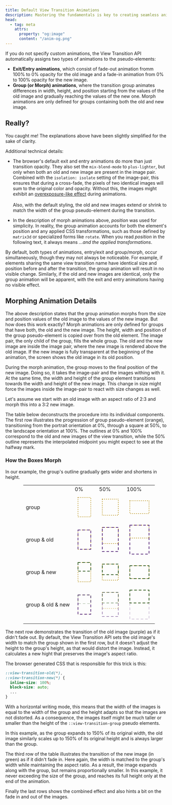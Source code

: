 ```yaml
---
title: Default View Transition Animations
description: Mastering the fundamentals is key to creating seamless animations with the View Transition API. Here's a quick guide to get you started.
head:
  - tag: meta
    attrs:
      property: "og:image"
      content: "/anim-og.png"
---
```


If you do not specify custom animations, the View Transition API automatically assigns two types of animations to the pseudo-elements:

* **Exit/Entry animations**, which consist of fade-out animation fromm 100% to 0% opacity for the old image and a fade-in animation from 0% to 100% opacity for the new image.
* **Group (or Morph) animations**, where the transition group animates differences  in width, height, and position starting from the values of the old image and gradually reaching the values of the new one.  Morph animations are only defined for groups containing both the old and new image.

## Really?

You caught me! The explanations above have been slightly simplified for the sake of clarity.

Additional technical details:

* The browser's default exit and entry animations do more than just transition opacity. They also set the `mix-blend-mode` to `plus-lighter`, but only when both an old and new image are present in the image pair. Combined with the `isolation: isolate` setting of the image-pair, this ensures that during a cross-fade, the pixels of two identical images will sum to the original color and opacity. Without this, the images might exhibit an [overexposure-like effect](/tips/over-exposure/) during animations.\
\
Also, with the default styling, the old and new images extend or shrink to match the width of the group pseudo-element during the transition.

* In the description of morph animations above, *position* was used for simplicity. In reality, the group animation accounts for both the element's position and any applied CSS transformations, such as those defined by `matrix3d` or specialized forms like `rotate`. When you read *position* in the following text, it always means *&hellip;and the applied transformations*.

By default, both types of animations, entry/exit and group/morph, occur simultaneously, though they may not always be noticeable. For example, if elements sharing the same view transition name have identical size and position before and after the transition, the group animation will result in no visible change. Similarly, if the old and new images are identical, only the group animation will be apparent, with the exit and entry animations having no visible effect.

## Morphing Animation Details

The above description states that the group animation morphs from the size and position values of the old image to the values of the new image. But how does this work exactly? Morph animations are only defined for groups that have both, the old and the new image. The height, width and position of the group pseudo-element is copied over from the old element. The image pair, the only child of the group, fills the whole group. The old and the new image are inside the image pair, where the new image is rendered above the old image. If the new image is fully transparent at the beginning of the animation, the screen shows the old image in its old position.

During the morph animation, the group moves to the final position of the new image. Doing so, it takes the image-pair and the images withing with it. At the same time, the width and height of the group element transitions towards the width and height of the new image. This change in size might force the images inside the image-pair to react with size changes as well.

Let's assume we start with an old image with an aspect ratio of 2:3 and morph this into a 3:2 new image.

The table below deconstructs the procedure into its individual components. The first row illustrates the progression of group pseudo-element (orange), transitioning from the portrait orientation at 0%, through a square at 50%, to the landscape orientation at 100%. The outlines at 0% and 100% correspond to the old and new images of the view transition, while the 50% outline represents the interpolated midpoint you might expect to see at the halfway mark.

### How the Boxes Morph
In our example, the group's outline gradually gets wider  and shortens in height.

<style>{`td {vertical-align: top; text-align: right;}`}</style>
<div style="margin-left:calc(50% - 14em); width: fit-content"><table><tbody class="not-content"><tr><td>&nbsp;</td><td>0%</td><td>50%</td><td>100%</td></tr><tr><td>group</td><td><svg width="60" height="80"><g><rect x="10" y="10" width="40" height="60" stroke="#B08600" stroke-width="2" stroke-dasharray="2 4" fill="none"/></g></svg></td><td><svg width="70" height="70"><g><rect x="10" y="10" width="50" height="50" stroke="#B08600" stroke-width="2" stroke-dasharray="2 4" fill="none" /></g></svg></td><td><svg width="80" height="60"><g><rect x="10" y="10" width="60" height="40" stroke="#B08600" stroke-width="2" stroke-dasharray="2 4" fill="none" /></g></svg></td></tr><tr><td>group & old</td><td><svg width="60" height="80"><g><rect x="10" y="10" width="40" height="60" stroke="#B08600" stroke-width="2" stroke-dasharray="2 4" fill="none"/><rect x="10" y="10" width="40" height="60" stroke="#532476" stroke-width="2" stroke-dasharray="8 6" fill="none"/></g></svg></td><td><svg width="70" height="95"><g><rect x="10" y="10" width="50" height="50" stroke="#B08600" stroke-width="2" stroke-dasharray="2 4" fill="none" /><rect x="10" y="10" width="50" height="75" stroke="#532476" stroke-width="2" stroke-dasharray="8 6" fill="none" /></g></svg></td><td><svg width="80" height="110"><g><rect x="10" y="10" width="60" height="40" stroke="#B08600" stroke-width="2" stroke-dasharray="2 4" fill="none" /><rect x="10" y="10" width="60" height="90" stroke="#532476" stroke-width="2" stroke-dasharray="8 6" fill="none" /></g></svg></td></tr><tr><td>group & new</td><td><svg width="60" height="80"><g><rect x="10" y="10" width="40" height="60" stroke="#B08600" stroke-width="2" stroke-dasharray="2 4" fill="none"/><rect x="10" y="10" width="40" height="27" stroke="#275317" stroke-width="2" stroke-dasharray="8 6" fill="none"/></g></svg></td><td><svg width="70" height="70"><g><rect x="10" y="10" width="50" height="50" stroke="#B08600" stroke-width="2" stroke-dasharray="2 4" fill="none" /><rect x="10" y="10" width="50" height="33" stroke="#275317" stroke-width="2" stroke-dasharray="8 6" fill="none" /></g></svg></td><td><svg width="80" height="60"><g><rect x="10" y="10" width="60" height="40" stroke="#B08600" stroke-width="2" stroke-dasharray="2 4" fill="none" /><rect x="10" y="10" width="60" height="40" stroke="#275317" stroke-width="2" stroke-dasharray="8 6" fill="none" /></g></svg></td></tr><tr><td>group & old & new</td><td><svg width="60" height="80"><g><rect x="10" y="10" width="40" height="60" stroke="#B0860044" stroke-width="2" stroke-dasharray="2 4" fill="none"/><rect x="10" y="10" width="40" height="60" stroke="#532476" stroke-width="2" stroke-dasharray="8 6" fill="none"/><rect x="10" y="10" width="40" height="27" stroke="#27531744" stroke-width="2" stroke-dasharray="8 6" fill="none"/></g></svg></td><td><svg width="70" height="95"><g><rect x="10" y="10" width="50" height="50" stroke="#B0860088" stroke-width="2" stroke-dasharray="2 4" fill="none" /><rect x="10" y="10" width="50" height="75" stroke="#53247688" stroke-width="2" stroke-dasharray="8 6" fill="none"/><rect x="10" y="10" width="50" height="33" stroke="#27531788" stroke-width="2" stroke-dasharray="8 6" fill="none" /></g></svg></td><td><svg width="80" height="110"><g><rect x="10" y="10" width="60" height="40" stroke="#B0860044" stroke-width="2" stroke-dasharray="2 4" fill="none" /><rect x="10" y="10" width="60" height="90" stroke="#53247644" stroke-width="2" stroke-dasharray="8 6" fill="none"/><rect x="10" y="10" width="60" height="40" stroke="#275317" stroke-width="2" stroke-dasharray="8 6" fill="none" /></g></svg></td></tr></tbody></table></div>

The next row demonstrates the transition of the old image (purple) as if it didn't fade out. By default, the View Transition API sets the old image's width to match the group shown in the first row, but it doesn't adjust the height to the group's height, as that would distort the image. Instead, it calculates a new hight that preserves the image's aspect ratio.

The browser generated CSS that is responsible for this trick is this:

```css title="user agent style sheet"
::view-transition-old(*),
::view-transition-new(*) {
  inline-size: 100%;
  block-size: auto;
  ...
}
```
With a horizontal writing mode, this means that the width of the images is equal to the width of the group and the height adapts so that the images are not distorted. As a consequence, the images itself might be much taller or smaller than the height of the `::view-transition-group` pseudo elements.

In this example, as the group expands to 150% of its original width, the old image similarly scales up to 150% of its original height and is always larger than the group.

The third row of the table illustrates the transition of the new image (in green) as if it didn't fade in. Here again, the width is matched to the group's width while maintaining the aspect ratio. As a result, the image expands along with the group, but remains proportionally smaller. In this example, it never exceeding the size of the group, and reaches its full height only at the end of the animation.

Finally the last rows shows the combined effect and also hints a bit on the fade in and out of the images.




